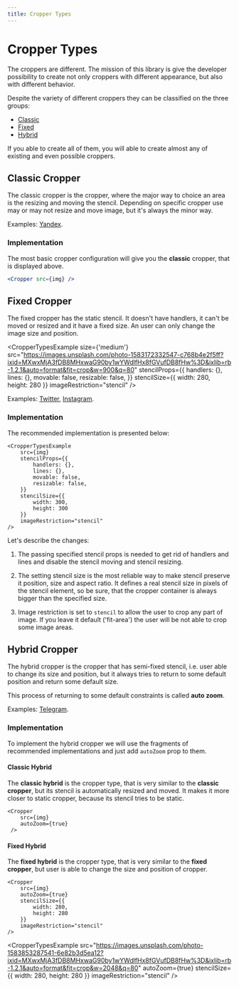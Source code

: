 ```yaml
---
title: Cropper Types
---
```



# Cropper Types

The croppers are different. The mission of this library is give the developer possibility to create
not only croppers with different appearance, but also with different behavior.

Despite the variety of different croppers they can be classified on the three groups:
 - [Classic](/docs/guides/cropper-types#classic-cropper)
 - [Fixed](/docs/guides/cropper-types#fixed-cropper)
 - [Hybrid](/docs/guides/cropper-types#hybrid-cropper)

If you able to create all of them, you will able to create almost any of existing and even possible croppers.


## Classic Cropper

The classic cropper is the cropper, where the major way to choice an area is the resizing and moving the stencil. Depending on specific cropper
use may or may not resize and move image, but it's always the minor way.

<CropperTypesExample
	src="https://images.pexels.com/photos/3761018/pexels-photo-3761018.jpeg?auto=compress&cs=tinysrgb&h=750&w=1260"
/>

Examples: [Yandex](https://www.yandex.com).


### Implementation

The most basic cropper configuration will give you the **classic** cropper, that is displayed above.
```jsx
<Cropper src={img} />
```

## Fixed Cropper

The fixed cropper has the static stencil. It doesn't have handlers, it can't be moved or resized and it have a fixed size. An user can only change the image size and position.

<CropperTypesExample
	size={'medium'}
	src="https://images.unsplash.com/photo-1583172332547-c768b4e2f5ff?ixid=MXwxMjA3fDB8MHxwaG90by1wYWdlfHx8fGVufDB8fHw%3D&ixlib=rb-1.2.1&auto=format&fit=crop&w=900&q=80"
	stencilProps={{
		handlers: {},
		lines: {},
		movable: false,
		resizable: false,
	}}
	stencilSize={{
		width: 280,
		height: 280
	}}
	imageRestriction="stencil"
/>

Examples: [Twitter](https://www.twitter.com), [Instagram](https://www.instagram.com).

### Implementation

The recommended implementation is presented below:
```tsx
<CropperTypesExample
	src={img}
	stencilProps={{
		handlers: {},
		lines: {},
		movable: false,
		resizable: false,
	}}
	stencilSize={{
		width: 300,
		height: 300
	}}
	imageRestriction="stencil"
/>
```

Let's describe the changes:

1. The passing specified stencil props is needed to get rid of handlers and lines and disable the stencil moving and stencil resizing.

2. The setting stencil size is the most reliable way to make stencil preserve it position, size and aspect ratio.
It defines a real stencil size in pixels of the stencil element, so be sure, that the cropper container is always bigger than the specified size.

3. Image restriction is set to `stencil` to allow the user to crop any part of image. If you leave it default ('fit-area') the user will be not able
to crop some image areas.

## Hybrid Cropper

The hybrid cropper is the cropper that has semi-fixed stencil, i.e. user able to
change its size and position, but it always tries to return to some default position and return some default size.

This process of returning to some default constraints is called **auto zoom**.

Examples: [Telegram](https://www.telegram.org).

### Implementation

To implement the hybrid cropper we will use the fragments of recommended implementations and just add `autoZoom`
prop to them.

#### Classic Hybrid

The **classic hybrid** is the cropper type, that is very similar to the **classic cropper**, but its stencil is
automatically resized and moved. It makes it more closer to static cropper, because its stencil tries to be static.
```tsx
<Cropper
	src={img}
	autoZoom={true}
 />
```

<CropperTypesExample
	size="medium"
	src="https://images.unsplash.com/photo-1586598901893-8ac605430b78?ixid=MXwxMjA3fDB8MHxwaG90by1wYWdlfHx8fGVufDB8fHw%3D&ixlib=rb-1.2.1&auto=format&fit=crop&w=700&q=80"
	autoZoom={true}
/>

#### Fixed Hybrid

The **fixed hybrid** is the cropper type, that is very similar to the **fixed cropper**, but user is able to change
the size and position of cropper.
```tsx
<Cropper
	src={img}
	autoZoom={true}
	stencilSize={{
		width: 280,
		height: 280
	}}
	imageRestriction="stencil"
/>
```

<CropperTypesExample
	src="https://images.unsplash.com/photo-1583853287541-6e82b3d5ea12?ixid=MXwxMjA3fDB8MHxwaG90by1wYWdlfHx8fGVufDB8fHw%3D&ixlib=rb-1.2.1&auto=format&fit=crop&w=2048&q=80"
	autoZoom={true}
	stencilSize={{
		width: 280,
		height: 280
	}}
	imageRestriction="stencil"
/>


